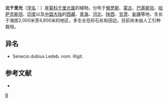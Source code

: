 {{Speciesbox
| name = 北千里光
| status = 
| status_system = 
| image =
| genus = Senecio
| species = dubitabilis
| authority = C. Jeffrey et [[陈艺林|Y. L. Chen]]
}}

'''北千里光'''（[[学名|学名]]：{{lang|la|''Senecio dubitabilis''}}）是[[菊科|菊科]][[千里光属|千里光属]]的植物。分布于[[俄罗斯|俄罗斯]]、[[蒙古|蒙古]]、[[巴基斯坦|巴基斯坦]]、[[哈萨克斯坦|哈萨克斯坦]]、[[印度|印度]]以及[[中国大陆|中国大陆]]的[[西藏|西藏]]、[[青海|青海]]、[[河北|河北]]、[[陕西|陕西]]、[[甘肃|甘肃]]、[[新疆|新疆]]等地，生长于海拔2,000米至4,800米的地区，多生长在砂石处和田边，目前尚未由人工引种栽培。

== 异名 ==
* Senecio dubius Ledeb. nom. illigit.

== 参考文献 ==
<div class="references-small">
* {{cite web| url =http://www.bioinfo.cn/db05/KmzwSpecies.php?action=view&id=5232| title =北千里光| work =《中国高等植物数据库全库》| publisher =中国科学院微生物研究所| author =昆明植物研究所| accessdate =2009-02-25| deadurl =yes| archiveurl =https://web.archive.org/web/20160305040359/http://www.bioinfo.cn/db05/KmzwSpecies.php?action=view&id=5232| archivedate =2016-03-05}}
</div>
{{Taxonbar|from=Q10902558}}

[[Category:千里光属|B]]


{{植物小作品}}